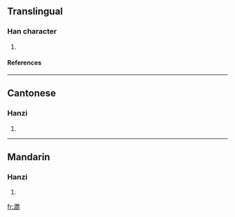 ==Translingual==
===Han character===
{{Han char|rn=85|rad=水|as=17|sn=20|four=3612<sub>1</sub>|canj=水田中弓 (EWLN)}}
# {{defn|Han|sort=水17}}
====References====
{{Han ref|kx=0660.320|dkj=18691|dj=1070.230|hdz=31788.060|uh=7031|ud=28721|bh=F460|bd=62560}}

----
==Cantonese==
===Hanzi===
{{yue-hanzi|jyut=|y=gai3}}
# {{defn|Cantonese}}

----
==Mandarin==
===Hanzi===
{{cmn-hanzi|pin=[[jì]] (ji4), [[yīng]] (ying1), [[yìng]] (ying4)|wg=chi<sup>4</sup>, ying<sup>1</sup>, ying<sup>4</sup>}}
# {{defn|Mandarin}}

[[fr:瀱]]